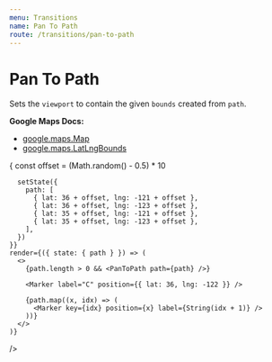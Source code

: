```yaml
---
menu: Transitions
name: Pan To Path
route: /transitions/pan-to-path
---
```



# Pan To Path

Sets the `viewport` to contain the given `bounds` created from `path`.

**Google Maps Docs:**

- [google.maps.Map](https://developers.google.com/maps/documentation/javascript/reference#Map)
- [google.maps.LatLngBounds](https://developers.google.com/maps/documentation/javascript/3.exp/reference#LatLngBounds)

<Playground>
  <TransitionExample
    zoom={8}
    center={{ lat: 36, lng: -122 }}
    initialState={{ path: [] }}
    onAnimateClick={({ setState }) => {
      const offset = (Math.random() - 0.5) * 10

      setState({
        path: [
          { lat: 36 + offset, lng: -121 + offset },
          { lat: 36 + offset, lng: -123 + offset },
          { lat: 35 + offset, lng: -121 + offset },
          { lat: 35 + offset, lng: -123 + offset },
        ],
      })
    }}
    render={({ state: { path } }) => (
      <>
        {path.length > 0 && <PanToPath path={path} />}

        <Marker label="C" position={{ lat: 36, lng: -122 }} />

        {path.map((x, idx) => (
          <Marker key={idx} position={x} label={String(idx + 1)} />
        ))}
      </>
    )}

/>

</Playground>

<PropsTable of={PanToPath} />
